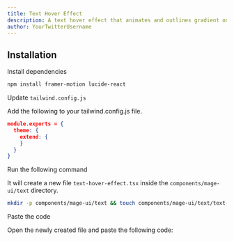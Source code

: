 ```yaml
---
title: Text Hover Effect
description: A text hover effect that animates and outlines gradient on hover
author: YourTwitterUsername
---
```


<ComponentPreview name="text-text-hover-effect--docs" />

## Installation

<Steps>
<Step>Install dependencies</Step>

```bash
npm install framer-motion lucide-react
```

<Step>Update `tailwind.config.js`</Step>

Add the following to your tailwind.config.js file.

```json
module.exports = {
  theme: {
    extend: {
    }
  }
}
```

<Step>Run the following command</Step>

It will create a new file `text-hover-effect.tsx` inside the `components/mage-ui/text` directory.

```bash 
mkdir -p components/mage-ui/text && touch components/mage-ui/text/text-hover-effect.tsx
```

<Step>Paste the code</Step> 

Open the newly created file and paste the following code:

```jsx file=<rootDir>/mage-ui/text/text-hover-effect.tsx

```
</Steps>


